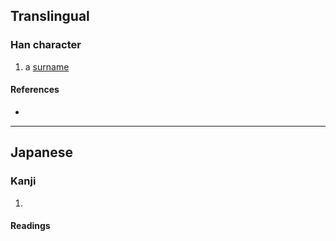 {{character info/new}}
==Translingual==

===Han character===
{{Han char|rn=30|rad=口|as=06|sn=9|four=|canj=RHON|ids=⿰口行}}

# a [[surname]]

====References====
* {{Han ref|kx=0189.271|hdz=10618.111|uh=54D8|ud=21720}}

----

==Japanese==

===Kanji===
{{ja-kanji|grade=|rs=口06}}

# {{defn|lang=ja|sort=口06}}

====Readings====
{{ja-readings
|kun=さそ-う}}